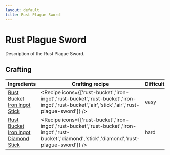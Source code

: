 ```yaml
---
layout: default
title: Rust Plague Sword
---
```



Rust Plague Sword
===================

Description of the Rust Plague Sword.

## Crafting

| Ingredients | Crafting recipe | Difficulty |
| ----------- | --------------- | ------------- |
| [Rust Bucket](/items/rust-bucket)<br/>[Iron Ingot](https://minecraft.wiki/w/Iron_Ingot)<br/>[Stick](https://minecraft.wiki/w/Stick) | <Recipe icons={['rust-bucket','iron-ingot','rust-bucket','rust-bucket','iron-ingot','rust-bucket','air','stick','air','rust-plague-sword']} /> | easy |
| [Rust Bucket](/items/rust-bucket)<br/>[Iron Ingot](https://minecraft.wiki/w/Iron_Ingot)<br/>[Diamond](https://minecraft.wiki/w/Diamond)<br/>[Stick](https://minecraft.wiki/w/Stick) | <Recipe icons={['rust-bucket','iron-ingot','rust-bucket','rust-bucket','iron-ingot','rust-bucket','diamond','stick','diamond','rust-plague-sword']} /> | hard |

